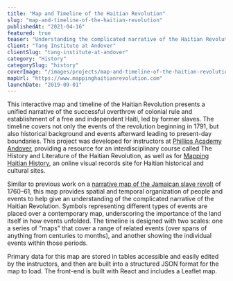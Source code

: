 ```yaml
---
title: "Map and Timeline of the Haitian Revolution"
slug: "map-and-timeline-of-the-haitian-revolution"
publishedAt: "2021-04-16"
featured: true
teaser: "Understanding the complicated narrative of the Haitian Revolution across time and space"
client: "Tang Institute at Andover"
clientSlug: "tang-institute-at-andover"
category: "History"
categorySlug: "history"
coverImage: "/images/projects/map-and-timeline-of-the-haitian-revolution-cover.png"
mapUrl: "https://www.mappinghaitianrevolution.com"
launchDate: "2019-09-01"
---
```


This interactive map and timeline of the Haitian Revolution presents a unified narrative of the successful overthrow of colonial rule and establishment of a free and independent Haiti, led by former slaves. The timeline covers not only the events of the revolution beginning in 1791, but also historical background and events afterward leading to present-day boundaries. This project was developed for instructors at [Phillips Academy Andover](https://www.andover.edu/), providing a resource for an interdisciplinary course called The History and Literature of the Haitian Revolution, as well as for [Mapping Haitian History](http://www.mappinghaitianhistory.com/), an online visual records site for Haitian historical and cultural sites.

Similar to previous work on a [narrative map of the Jamaican slave revolt](https://www.axismaps.com/projects/revolt) of 1760–61, this map provides spatial and temporal organization of people and events to help give an understanding of the complicated narrative of the Haitian Revolution. Symbols representing different types of events are placed over a contemporary map, underscoring the importance of the land itself in how events unfolded. The timeline is designed with two scales: one a series of "maps" that cover a range of related events (over spans of anything from centuries to months), and another showing the individual events within those periods.

Primary data for this map are stored in tables accessible and easily edited by the instructors, and then are built into a structured JSON format for the map to load. The front-end is built with React and includes a Leaflet map.